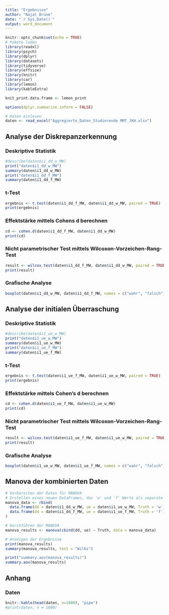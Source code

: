 ```yaml
---
title: "Ergebnisse"
author: "Najat Brüne"
date: "`r Sys.Date()`"
output: word_document
---
```


```r
knitr::opts_chunk$set(echo = TRUE)
# Pakete laden
library(readxl)
library(psych)
library(dplyr)
library(datasets)
library(tidyverse)
library(effsize)
library(knitr)
library(car)
library(lemon)
library(kableExtra)

knit_print.data.frame <- lemon_print

options(dplyr.summarise.inform = FALSE)

# Daten einlesen
daten <- read_excel("Aggregierte_Daten_Studierende MM7_JKH.xlsx")
```

## Analyse der Diskrepanzerkennung
### Deskriptive Statistik

```r
#describe(daten$i1_dd_w_MW)
print("daten$i1_dd_w_MW")
summary(daten$i1_dd_w_MW)
print("daten$i1_dd_f_MW")
summary(daten$i1_dd_f_MW)

```

### t-Test 
```r
ergebnis <- t.test(daten$i1_dd_f_MW, daten$i1_dd_w_MW, paired = TRUE)
print(ergebnis)

```

### Effektstärke mittels Cohens d berechnen
```r
cd <- cohen.d(daten$i1_dd_f_MW, daten$i1_dd_w_MW)
print(cd)

```

### Nicht parametrischer Test mittels Wilcoxon-Vorzeichen-Rang-Test
```r
result <- wilcox.test(daten$i1_dd_f_MW, daten$i1_dd_w_MW, paired = TRUE)
print(result)
```

### Grafische Analyse
```r
boxplot(daten$i1_dd_w_MW, daten$i1_dd_f_MW, names = c("wahr", "falsch"), ylab = "Rating", xlab = "erlebnisbasisert", main = "Diskrepanzerkennung")
```

## Analyse der initialen Überraschung
### Deskriptive Statistik

```r
#describe(daten$i1_ue_w_MW)
print("daten$i1_ue_w_MW")
summary(daten$i1_ue_w_MW)
print("daten$i1_ue_f_MW")
summary(daten$i1_ue_f_MW)
```

### t-Test 
```r
ergebnis <- t.test(daten$i1_ue_f_MW, daten$i1_ue_w_MW, paired = TRUE)
print(ergebnis)

```

### Effektstärke mittels Cohen's d berechnen
```r
cd <- cohen.d(daten$i1_ue_f_MW, daten$i1_ue_w_MW)
print(cd)

```

### Nicht parametrischer Test mittels Wilcoxon-Vorzeichen-Rang-Test
```r
result <- wilcox.test(daten$i1_ue_f_MW, daten$i1_ue_w_MW, paired = TRUE)
print(result)
```

### Grafische Analyse
```r
boxplot(daten$i1_ue_w_MW, daten$i1_ue_f_MW, names = c("wahr", "falsch"), ylab = "Rating", xlab = "erlebnisbasisert", main = "Initiale Überraschung")
```

## Manova der kombinierten Daten
```r
# Vorbereiten der Daten für MANOVA
# Erstellen eines neuen DataFrames, das 'w' und 'f' Werte als separate Fälle behandelt
manova_data <- rbind(
  data.frame(dd = daten$i1_dd_w_MW, ue = daten$i1_ue_w_MW, Truth = 'w'),
  data.frame(dd = daten$i1_dd_f_MW, ue = daten$i1_ue_f_MW, Truth = 'f')
)

# Durchführen der MANOVA
manova_results <- manova(cbind(dd, ue) ~ Truth, data = manova_data)

# Anzeigen der Ergebnisse
print(manova_results)
summary(manova_results, test = "Wilks")

print("summary.aov(manova_results)")
summary.aov(manova_results)
```

## Anhang
### Daten
```r
knitr::kable(head(daten, n=1000), "pipe")
#print(daten, n = 1000)
```